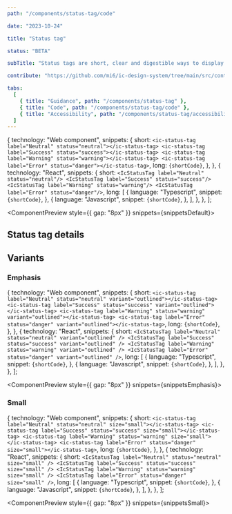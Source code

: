 ```yaml
---
path: "/components/status-tag/code"

date: "2023-10-24"

title: "Status tag"

status: "BETA"

subTitle: "Status tags are short, clear and digestible ways to display the status of something on the page."

contribute: "https://github.com/mi6/ic-design-system/tree/main/src/content/structured/components/status-tag"

tabs:
  [
    { title: "Guidance", path: "/components/status-tag" },
    { title: "Code", path: "/components/status-tag/code" },
    { title: "Accessibility", path: "/components/status-tag/accessibility" },
  ]
---
```



  {
    technology: "Web component",
    snippets: {
      short: `<ic-status-tag label="Neutral" status="neutral"></ic-status-tag>
<ic-status-tag label="Success" status="success"></ic-status-tag>
<ic-status-tag label="Warning" status="warning"></ic-status-tag>
<ic-status-tag label="Error" status="danger"></ic-status-tag>`,
      long: `{shortCode}`,
    },
  },
  {
    technology: "React",
    snippets: {
      short: `<IcStatusTag label="Neutral" status="neutral"/>
<IcStatusTag label="Success" status="success"/>
<IcStatusTag label="Warning" status="warning"/>
<IcStatusTag label="Error" status="danger"/>`,
      long: [
        {
          language: "Typescript",
          snippet: `{shortCode}`,
        },
        {
          language: "Javascript",
          snippet: `{shortCode}`,
        },
      ],
    },
  },
];

<ComponentPreview style={{ gap: "8px" }} snippets={snippetsDefault}>
  <IcStatusTag label="Neutral" status="neutral" />
  <IcStatusTag label="Success" status="success" />
  <IcStatusTag label="Warning" status="warning" />
  <IcStatusTag label="Error" status="danger" />
</ComponentPreview>

## Status tag details

<ComponentDetails component="ic-status-tag" />

## Variants

### Emphasis

  {
    technology: "Web component",
    snippets: {
      short: `<ic-status-tag label="Neutral" status="neutral" variant="outlined"></ic-status-tag>
<ic-status-tag label="Success" status="success" variant="outlined"></ic-status-tag>
<ic-status-tag label="Warning" status="warning" variant="outlined"></ic-status-tag>
<ic-status-tag label="Error" status="danger" variant="outlined"></ic-status-tag>`,
      long: `{shortCode}`,
    },
  },
  {
    technology: "React",
    snippets: {
      short: `<IcStatusTag label="Neutral" status="neutral" variant="outlined" />
<IcStatusTag label="Success" status="success" variant="outlined" />
<IcStatusTag label="Warning" status="warning" variant="outlined" />
<IcStatusTag label="Error" status="danger" variant="outlined" />`,
      long: [
        {
          language: "Typescript",
          snippet: `{shortCode}`,
        },
        {
          language: "Javascript",
          snippet: `{shortCode}`,
        },
      ],
    },
  },
];

<ComponentPreview style={{ gap: "8px" }} snippets={snippetsEmphasis}>
  <IcStatusTag label="Neutral" status="neutral" variant="outlined" />
  <IcStatusTag label="Success" status="success" variant="outlined" />
  <IcStatusTag label="Warning" status="warning" variant="outlined" />
  <IcStatusTag label="Error" status="danger" variant="outlined" />
</ComponentPreview>

### Small

  {
    technology: "Web component",
    snippets: {
      short: `<ic-status-tag label="Neutral" status="neutral" size="small"></ic-status-tag>
<ic-status-tag label="Success" status="success" size="small"></ic-status-tag>
<ic-status-tag label="Warning" status="warning" size="small"></ic-status-tag>
<ic-status-tag label="Error" status="danger" size="small"></ic-status-tag>`,
      long: `{shortCode}`,
    },
  },
  {
    technology: "React",
    snippets: {
      short: `<IcStatusTag label="Neutral" status="neutral" size="small" />
<IcStatusTag label="Success" status="success" size="small" />
<IcStatusTag label="Warning" status="warning" size="small" />
<IcStatusTag label="Error" status="danger" size="small" />`,
      long: [
        {
          language: "Typescript",
          snippet: `{shortCode}`,
        },
        {
          language: "Javascript",
          snippet: `{shortCode}`,
        },
      ],
    },
  },
];

<ComponentPreview style={{ gap: "8px" }} snippets={snippetsSmall}>
  <IcStatusTag label="Neutral" status="neutral" size="small" />
  <IcStatusTag label="Success" status="success" size="small" />
  <IcStatusTag label="Warning" status="warning" size="small" />
  <IcStatusTag label="Error" status="danger" size="small" />
</ComponentPreview>
